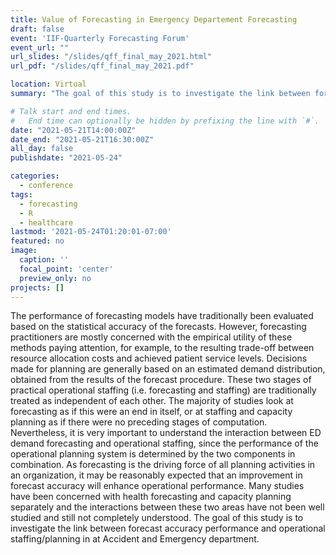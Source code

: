 ```yaml
---
title: Value of Forecasting in Emergency Departement Forecasting
draft: false
event: 'IIF-Quarterly Forecasting Forum'
event_url: ""
url_slides: "/slides/qff_final_may_2021.html"
url_pdf: "/slides/qff_final_may_2021.pdf"

location: Virtual
summary: "The goal of this study is to investigate the link between forecast accuracy performance and operational staffing/planning in at Accident and Emergency department."

# Talk start and end times.
#   End time can optionally be hidden by prefixing the line with `#`.
date: "2021-05-21T14:00:00Z"
date_end: "2021-05-21T16:30:00Z"
all_day: false
publishdate: "2021-05-24"

categories:
  - conference
tags:
  - forecasting
  - R
  - healthcare
lastmod: '2021-05-24T01:20:01-07:00'
featured: no
image:
  caption: ''
  focal_point: 'center'
  preview_only: no
projects: []
---
```


The performance of forecasting models have traditionally been evaluated based on the statistical accuracy of the forecasts. However, forecasting practitioners are mostly concerned with the empirical utility of these methods paying attention, for example, to the resulting trade-off between resource allocation costs and achieved patient service levels.
Decisions made for planning are generally based on an estimated demand distribution, obtained from the results of the forecast procedure.
These two stages of practical operational staffing (i.e. forecasting and staffing) are traditionally treated as independent of each other. The majority of studies look at forecasting as if this were an end in itself, or at staffing and capacity planning as if there were no preceding stages of computation. Nevertheless, it is very important to understand the interaction between ED demand forecasting and operational staffing, since the performance of the operational planning system is determined by the two components in combination.
As forecasting is the driving force of all planning activities in an organization, it may be reasonably expected that an improvement in forecast accuracy will enhance operational performance. Many studies have been concerned with health forecasting and capacity planning separately and the interactions between these two areas have not been well studied and still not completely understood.
 The goal of this study is to investigate the link between forecast accuracy performance and operational staffing/planning in at Accident and Emergency department.